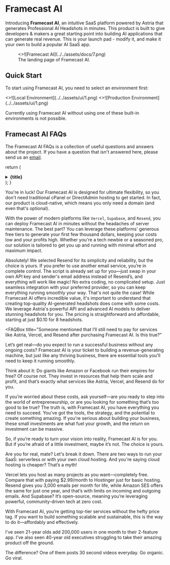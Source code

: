 # Framecast AI

Introducing **Framecast AI**, an intuitive SaaS platform powered by Astria that generates Professional AI
Headshots in minutes. This product is built to give developers & makers a great starting point into building AI
applications that can generate real revenue. This is your launch pad - modify it, and make it your own to build
a popular AI SaaS app.

<figure>
  <>![Framecast AI](../../assets/docs/7.png)</>
  <figcaption>The landing page of Framecast AI.</figcaption>
</figure>

## Quick Start


To start using Framecast AI, you need to select an environment first:

<Cards num={2}>
  <Cards.Card
    image
    arrow
    title="Local Environment"
    href="/documentation/local-env"
  >
    <>![Local Environment](../../assets/ui/1.png)</>
  </Cards.Card>
  <Cards.Card
    image
    arrow
    title="Production Environment"
    href="/documentation/prod-env"
  >
    <>![Production Environment](../../assets/ui/1.png)</>
  </Cards.Card>
</Cards>

Currently using Framecast AI without using one of these built-in environments is not possible.

## Framecast AI FAQs

The Framecast AI FAQs is a collection of useful questions and answers about the project. If you have a question
that isn't answered here, please send us an [email](mailto:sharjeelriazsh@gmail.com).

  return (
    <details className="last-of-type:mb-0 rounded-lg bg-neutral-50 dark:bg-neutral-800 p-2 mt-4">
      <summary>
        <strong className="text-lg">{title}</strong>
      </summary>
      <div className="nx-p-2">{children}</div>
    </details>
  );
}

<FAQBox title="Can I install Framecast AI on my cPanel or DirectAdmin type hosting server?">
  You're in luck! Our Framecast AI is designed for ultimate flexibility, so you
  don't need traditional cPanel or DirectAdmin hosting to get started. In fact,
  our product is cloud-native, which means you only need a domain (and even
  that's optional).

With the power of modern platforms like `Vercel`, `Supabase`,
and `Resend`, you can deploy Framecast AI in minutes without the headaches of
server maintenance. The best part? You can leverage these platforms' generous
free tiers to generate your first few thousand dollars, keeping your costs low
and your profits high. Whether you're a tech newbie or a seasoned pro, our solution is tailored to get you up and
running with minimal effort and maximum impact.

</FAQBox>

<FAQBox title="What if I don’t want to use Resend for email services? Can I use my own email provider?">
  Absolutely! We selected Resend for its simplicity and reliability, but the choice is yours. If you prefer to use 
  another email service, you’re in complete control. The script is already set up for you—just swap in your own API 
  key and sender's email address instead of Resend’s, and everything will work like magic! No extra coding, no complicated setup. Just seamless
  integration with your preferred provider, so you can keep everything running smoothly your way.

</FAQBox>

<FAQBox title="Is Framecast AI entirely free to use?">
That's not quite the case! While Framecast AI offers incredible value, it's important to understand that creating 
top-quality AI-generated headshots does come with some costs. We leverage Astria's powerful API and advanced AI 
models to deliver stunning headshots for you. The pricing is straightforward and affordable, starting at just $0.10
for 8 headshots.

</FAQBox>

<FAQBox
  title="Someone mentioned that I’ll still need to pay for services like Astria, Vercel, and Resend after 
purchasing Framecast AI. Is this true?"
>
  Let’s get real—do you expect to run a successful business without any ongoing costs? Framecast AI is your ticket
   to building a revenue-generating machine, but just like any thriving business, there are essential tools you'll
    need to keep it running smoothly.

Think about it: Do giants like Amazon or Facebook run their empires for free? Of course not. They invest in
resources that help them scale and profit, and that’s exactly what services like Astria, Vercel, and Resend
do for you.

If you’re worried about these costs, ask yourself—are you ready to step into the world of entrepreneurship,
or are you looking for something that’s too good to be true? The truth is, with Framecast AI, you have everything
you need to succeed. You’ve got the tools, the strategy, and the potential to create something amazing. If
you're serious about building your business, these small investments are what fuel your growth, and the return
on investment can be massive.

So, if you’re ready to turn your vision into reality, Framecast AI is for you. But if you’re afraid of a little
investment, maybe it’s not. The choice is yours.

</FAQBox>

<FAQBox title="Isn’t it too pricey to use all these platforms like Vercel, Resend, and Supabase once I get more 
users?">
Are you for real, mate? Let's break it down. There are two ways to run your SaaS: serverless or with your own cloud
 hosting. And you're saying cloud hosting is cheaper? That’s a myth!

Vercel lets you host as many projects as you want—completely free. Compare that with paying $2.99/month to Hostinger
just for basic hosting. Resend gives you 3,000 emails per month for life, while Amazon SES offers the same for
just one year, and that’s with limits on incoming and outgoing emails. And Supabase? It’s open-source, meaning
you’re leveraging powerful, community-driven tech at zero cost.

With Framecast AI, you’re getting top-tier services without the hefty price tag. If you want to build something
scalable and sustainable, this is the way to do it—affordably and effectively.

</FAQBox>

<FAQBox title="But I’m not a developer nor can I do sales. Can I still use Framecast AI and get a userbase?">
I've seen 21-year olds add 200,000 users in one month to their 2-feature app. I've also seen 40-year old executives
struggling to take their amazing product off the ground.

The difference? One of them posts 30 second videos everyday. Go organic. Go viral.

</FAQBox>
